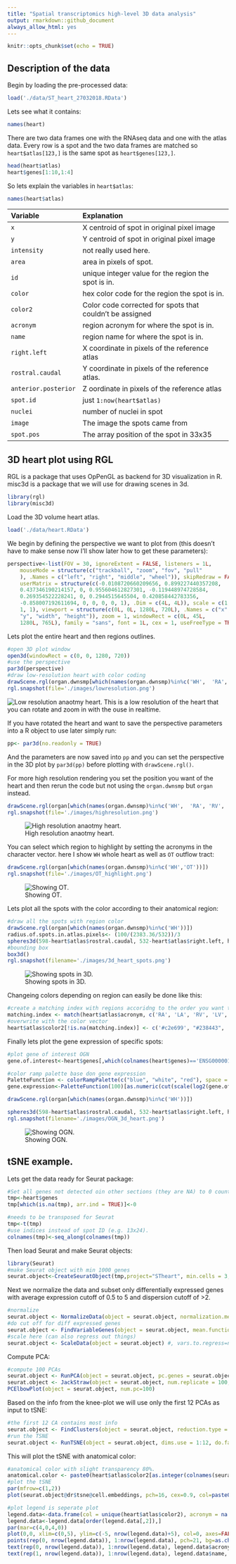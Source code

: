 ```yaml
---
title: "Spatial transcriptomics high-level 3D data analysis"
output: rmarkdown::github_document
always_allow_html: yes
---
```


```r
knitr::opts_chunk$set(echo = TRUE)
```

## Description of the data

Begin by loading the pre-processed data:

```r
load('./data/ST_heart_27032018.RData')
```

Lets see what it contains:

```r
names(heart)
```

There are two data frames one with the RNAseq data and one with the atlas data. 
Every row is  a spot and the two data frames are matched so `heart$atlas[123,]` is the same spot as `heart$genes[123,]`.
```r
head(heart$atlas)
heart$genes[1:10,1:4]
```

So lets explain the variables in `heart$atlas`:
```r
names(heart$atlas)
```
| Variable | Explanation      |
| :---         |     :---      | 
| `x`   | X centroid of spot in  original pixel image  | 
| `y`     | Y centroid of spot in  original pixel image |
| `intensity`  | not really used here. |
| `area`  | area in pixels of spot. |
| `id`  | unique integer value for the region the spot is in. |
| `color`  | hex color code for the region the spot is in. |
| `color2`  | Color code corrected for spots that couldn't be assigned |             
| `acronym`  | region acronym for where the spot is in. |
| `name`  | region name for where the spot is in. |
| `right.left`  | X coordinate in pixels of the reference atlas |
| `rostral.caudal`  | Y coordinate in pixels of the reference atlas. |
| `anterior.posterior`  | Z oordinate in pixels of the reference atlas |             
| `spot.id`  | just `1:now(heart$atlas)` |
| `nuclei`  | number of nuclei in spot |             
| `image`  | The image the spots came from |             
| `spot.pos`  | The array position of the spot in 33x35 |             

## 3D heart plot using RGL

RGL is a package that uses OpPenGL as backend for 3D visualization in R.
misc3d is a package that we will use for drawing scenes in 3d.

```r
library(rgl)
library(misc3d)
```

Load the 3D volume heart atlas.
```r
load('./data/heart.RData')
```

We begin by defining the perspective we want to plot from (this doesn't have to make sense now I'll show later how to get these parameters):
```r
perspective<-list(FOV = 30, ignoreExtent = FALSE, listeners = 1L, 
    mouseMode = structure(c("trackball", "zoom", "fov", "pull"
    ), .Names = c("left", "right", "middle", "wheel")), skipRedraw = FALSE, 
    userMatrix = structure(c(-0.0108720660209656, 0.899227440357208, 
    0.437346190214157, 0, 0.955604612827301, -0.119448974728584, 
    0.269354522228241, 0, 0.2944515645504, 0.420858442783356, 
    -0.858007192611694, 0, 0, 0, 0, 1), .Dim = c(4L, 4L)), scale = c(1, 
    1, 1), viewport = structure(c(0L, 0L, 1280L, 720L), .Names = c("x", 
    "y", "width", "height")), zoom = 1, windowRect = c(0L, 45L, 
    1280L, 765L), family = "sans", font = 1L, cex = 1, useFreeType = TRUE)
```
Lets plot the entire heart and then regions outlines.

```r
#open 3D plot window
open3d(windowRect = c(0, 0, 1280, 720))
#use the perspective
par3d(perspective)
#draw low-resolution heart with color coding
drawScene.rgl(organ.dwnsmp[which(names(organ.dwnsmp)%in%c('WH',  'RA', 'RV', 'LA', 'LV', 'P', 'A', 'OT'))])
rgl.snapshot(file='./images/lowresolution.png')
```
![Low resolution anaotmy heart.](./images/lowresolution.png)
This is a low resolution of the heart that you can rotate and zoom in with the ouse in realtime. 

If you have rotated the heart and want to save the perspective parameters into a R object to use later simply run:

```r
pp<- par3d(no.readonly = TRUE)
```
And the parameters are now saved into `pp` and you can set the perspective in the 3D plot by `par3d(pp)` before plotting with `drawScene.rgl()`.

For more high resolution rendering you set the position you want of the heart and then rerun the code but not using the `organ.dwnsmp` but `organ` instead.

```r
drawScene.rgl(organ[which(names(organ.dwnsmp)%in%c('WH',  'RA', 'RV', 'LA', 'LV', 'P', 'A', 'OT'))])
rgl.snapshot(file='./images/highresolution.png')
```
![High resolution anaotmy heart.](./images/highresolution.png)

You can select which region to highlight by setting the acronyms in the character vector. here I show `WH` whole heart as well as `OT` outflow tract:

```r
drawScene.rgl(organ[which(names(organ.dwnsmp)%in%c('WH','OT'))])
rgl.snapshot(file='./images/OT_highlight.png')
```
![Showing OT.](./images/OT_highlight.png)

Lets plot all the spots with the color according to their anatomical region:


```r
#draw all the spots with region color
drawScene.rgl(organ[which(names(organ.dwnsmp)%in%c('WH'))])
radius.of.spots.in.atlas.pixels<- (100/(2383.36/532))/3
spheres3d(598-heart$atlas$rostral.caudal, 532-heart$atlas$right.left, heart$atlas$anterior.posterior, col=heart$atlas$color2, radius=radius.of.spots.in.atlas.pixels)
#bounding box
box3d()
rgl.snapshot(filename='./images/3d_heart_spots.png')
```
![Showing spots in 3D.](./images/3d_heart_spots.png)

Changeing colors depending on region can easily be done like this:
```r
#create a matching index with regions accoridng to the order you want to change color
matching.index <- match(heart$atlas$acronym, c('RA', 'LA', 'RV', 'LV', 'P', 'A', 'OT', 'epc'))
#overwrite with the color vector
heart$atlas$color2[!is.na(matching.index)] <- c('#c2e699', "#238443", '#41b6c4', '#225ea8', '#ffffb2', "#fd8d3c", '#e31a1c', '#9e9ac8')[na.omit(matching.index)]
```

Finally lets plot the gene expression of specific spots:
```r
#plot gene of interest OGN
gene.of.interest<-heart$genes[,which(colnames(heart$genes)=='ENSG00000106809')]

#color ramp palette base don gene expression
PaletteFunction <- colorRampPalette(c("blue", "white", "red"), space = "Lab")
gene.expression<-PaletteFunction(100)[as.numeric(cut(scale(log2(gene.of.interest+1)), breaks = 100))]

drawScene.rgl(organ[which(names(organ.dwnsmp)%in%c('WH'))])

spheres3d(598-heart$atlas$rostral.caudal, 532-heart$atlas$right.left, heart$atlas$anterior.posterior, col=gene.expression, radius=radius.of.spots.in.atlas.pixels )
rgl.snapshot(filename='./images/OGN_3d_heart.png')
```
![Showing OGN.](./images/OGN_3d_heart.png)

## tSNE example.

Lets get the data ready for Seurat package:
```r
#Set all genes not detected oin other sections (they are NA) to 0 count.
tmp<-heart$genes
tmp[which(is.na(tmp), arr.ind = TRUE)]<-0

#needs to be transposed for Seurat
tmp<-t(tmp)
#use indices instead of spot ID (e.g. 13x24).
colnames(tmp)<-seq_along(colnames(tmp))
```
Then load Seurat and make Seurat objects:
```r
library(Seurat)
#make Seurat object with min 1000 genes
seurat.object<-CreateSeuratObject(tmp,project="STheart", min.cells = 3, names.field = 2, min.genes = 1000)
```
Next we normalize the data and subset only differentially expressed genes with average expression cutoff of 0.5 to 5 and dispersion cutoff of >2.
```r
#normalize
seurat.object <- NormalizeData(object = seurat.object, normalization.method = "LogNormalize", scale.factor = 10000)
#do cut off for diff expressed genes
seurat.object <- FindVariableGenes(object = seurat.object, mean.function = ExpMean, dispersion.function = LogVMR, x.low.cutoff = 0.5, x.high.cutoff = 5, y.cutoff = 0.8)
#scale here (can also regress out things)
seurat.object <- ScaleData(object = seurat.object) #, vars.to.regress=names(images)
```
Compute PCA:
```r
#compute 100 PCAs
seurat.object <- RunPCA(object = seurat.object, pc.genes = seurat.object@var.genes, do.print = TRUE, pcs.compute = 100)
seurat.object <- JackStraw(object = seurat.object, num.replicate = 100, do.print = FALSE)
PCElbowPlot(object = seurat.object, num.pc=100)
```

Based on the info from the knee-plot we will use only the first 12 PCAs as input to tSNE:
```r
#the first 12 CA contains most info
seurat.object <- FindClusters(object = seurat.object, reduction.type = "pca", dims.use = 1:12, resolution = 1, print.output = TRUE, save.SNN = FALSE)
#run the TSNE
seurat.object <- RunTSNE(object = seurat.object, dims.use = 1:12, do.fast = TRUE, check_duplicates = FALSE)
```

This will plot the tSNE with anatomical color:

```r
#anatomical color with slight transparency 80%.
anatomical.color <- paste0(heart$atlas$color2[as.integer(colnames(seurat.object@scale.data))], '80')
#plot the tSNE
par(mfrow=c(1,2))
plot(seurat.object@dr$tsne@cell.embeddings, pch=16, cex=0.9, col=paste0(heart$atlas$color2[as.integer(colnames(seurat.object@scale.data))], '80'), asp=1, xlab='', ylab='', main='', axes=FALSE)

#plot legend is seperate plot
legend.data<-data.frame(col = unique(heart$atlas$color2), acronym = na.omit(unique(heart$atlas$acronym)), name = na.omit(unique(heart$atlas$name)) )
legend.data<-legend.data[order(legend.data[,2]),]
par(mar=c(4,0,4,0))
plot(0,0, xlim=c(0,5), ylim=c(-5, nrow(legend.data)+5), col=0, axes=FALSE, xlab='', yab='')
points(rep(0, nrow(legend.data)), 1:nrow(legend.data), pch=21, bg=as.character(legend.data$col))
text(rep(0, nrow(legend.data)), 1:nrow(legend.data), legend.data$acronym, pos=4)
text(rep(1, nrow(legend.data)), 1:nrow(legend.data), legend.data$name, pos=4)
```

